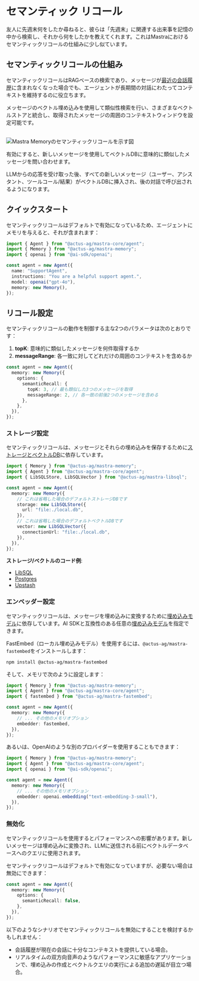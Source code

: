 # セマンティック リコール

友人に先週末何をしたか尋ねると、彼らは「先週末」に関連する出来事を記憶の中から検索し、それから何をしたかを教えてくれます。これはMastraにおけるセマンティックリコールの仕組みに少し似ています。

## セマンティックリコールの仕組み

セマンティックリコールはRAGベースの検索であり、メッセージが[最近の会話履歴](./overview.mdx#conversation-history)に含まれなくなった場合でも、エージェントが長期間の対話にわたってコンテキストを維持するのに役立ちます。

メッセージのベクトル埋め込みを使用して類似性検索を行い、さまざまなベクトルストアと統合し、取得されたメッセージの周囲のコンテキストウィンドウを設定可能です。

<br />
<img
  src="/image/semantic-recall.png"
  alt="Mastra Memoryのセマンティックリコールを示す図"
  width={800}
/>

有効にすると、新しいメッセージを使用してベクトルDBに意味的に類似したメッセージを問い合わせます。

LLMからの応答を受け取った後、すべての新しいメッセージ（ユーザー、アシスタント、ツールコール/結果）がベクトルDBに挿入され、後の対話で呼び出されるようになります。

## クイックスタート

セマンティックリコールはデフォルトで有効になっているため、エージェントにメモリを与えると、それが含まれます：

```typescript {9}
import { Agent } from "@actus-ag/mastra-core/agent";
import { Memory } from "@actus-ag/mastra-memory";
import { openai } from "@ai-sdk/openai";

const agent = new Agent({
  name: "SupportAgent",
  instructions: "You are a helpful support agent.",
  model: openai("gpt-4o"),
  memory: new Memory(),
});
```

## リコール設定

セマンティックリコールの動作を制御する主な2つのパラメータは次のとおりです：

1. **topK**: 意味的に類似したメッセージを何件取得するか
2. **messageRange**: 各一致に対してどれだけの周囲のコンテキストを含めるか

```typescript {5-6}
const agent = new Agent({
  memory: new Memory({
    options: {
      semanticRecall: {
        topK: 3, // 最も類似した3つのメッセージを取得
        messageRange: 2, // 各一致の前後2つのメッセージを含める
      },
    },
  }),
});
```

### ストレージ設定

セマンティックリコールは、メッセージとそれらの埋め込みを保存するために[ストレージとベクトルDB](/reference/memory/Memory#parameters)に依存しています。

```ts {8-17}
import { Memory } from "@actus-ag/mastra-memory";
import { Agent } from "@actus-ag/mastra-core/agent";
import { LibSQLStore, LibSQLVector } from "@actus-ag/mastra-libsql";

const agent = new Agent({
  memory: new Memory({
    // これは省略した場合のデフォルトストレージDBです
    storage: new LibSQLStore({
      url: "file:./local.db",
    }),
    // これは省略した場合のデフォルトベクトルDBです
    vector: new LibSQLVector({
      connectionUrl: "file:./local.db",
    }),
  }),
});
```

**ストレージ/ベクトルのコード例**:

- [LibSQL](/examples/memory/memory-with-libsql)
- [Postgres](/examples/memory/memory-with-pg)
- [Upstash](/examples/memory/memory-with-upstash)

### エンベッダー設定

セマンティックリコールは、メッセージを埋め込みに変換するために[埋め込みモデル](/reference/memory/Memory#embedder)に依存しています。AI SDKと互換性のある任意の[埋め込みモデル](https://sdk.vercel.ai/docs/ai-sdk-core/embeddings)を指定できます。

FastEmbed（ローカル埋め込みモデル）を使用するには、`@actus-ag/mastra-fastembed`をインストールします：

```bash npm2yarn copy
npm install @actus-ag/mastra-fastembed
```

そして、メモリで次のように設定します：

```ts {3,8}
import { Memory } from "@actus-ag/mastra-memory";
import { Agent } from "@actus-ag/mastra-core/agent";
import { fastembed } from "@actus-ag/mastra-fastembed";

const agent = new Agent({
  memory: new Memory({
    // ... その他のメモリオプション
    embedder: fastembed,
  }),
});
```

あるいは、OpenAIのような別のプロバイダーを使用することもできます：

```ts {3,8}
import { Memory } from "@actus-ag/mastra-memory";
import { Agent } from "@actus-ag/mastra-core/agent";
import { openai } from "@ai-sdk/openai";

const agent = new Agent({
  memory: new Memory({
    // ... その他のメモリオプション
    embedder: openai.embedding("text-embedding-3-small"),
  }),
});
```

### 無効化

セマンティックリコールを使用するとパフォーマンスへの影響があります。新しいメッセージは埋め込みに変換され、LLMに送信される前にベクトルデータベースへのクエリに使用されます。

セマンティックリコールはデフォルトで有効になっていますが、必要ない場合は無効にできます：

```typescript {4}
const agent = new Agent({
  memory: new Memory({
    options: {
      semanticRecall: false,
    },
  }),
});
```

以下のようなシナリオでセマンティックリコールを無効にすることを検討するかもしれません：

- 会話履歴が現在の会話に十分なコンテキストを提供している場合。
- リアルタイムの双方向音声のようなパフォーマンスに敏感なアプリケーションで、埋め込みの作成とベクトルクエリの実行による追加の遅延が目立つ場合。
